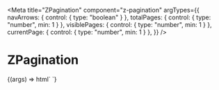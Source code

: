 
<Meta title="ZPagination" component="z-pagination" argTypes={{
  navArrows: { control: { type: "boolean" } },
  totalPages: { control: { type: "number", min: 1 } },
  visiblePages: { control: { type: "number", min: 1 } },
  currentPage: { control: { type: "number", min: 1 } },
}} />

# ZPagination

<Canvas>
  <Story
    name="ZPagination-sample"
    args={{
      navArrows: true,
      totalPages: 10,
      visiblePages: 5,
      currentPage: 1,
    }}
  >
    {(args) => html`
      <z-pagination
        .navArrows=${args.navArrows}
        .totalPages=${args.totalPages}
        .visiblePages=${args.visiblePages}
        .currentPage=${args.currentPage}
      ></z-pagination>
    `}
  </Story>
</Canvas>

<ArgsTable of="z-pagination" />
